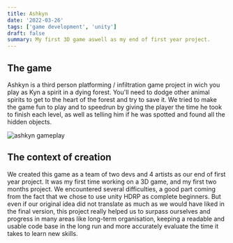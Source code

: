 ```yaml
---
title: Ashkyn
date: '2022-03-26'
tags: ['game development', 'unity']
draft: false
summary: My first 3D game aswell as my end of first year project.
---
```


## The game

Ashkyn is a third person platforming / infiltration game project in wich you play as Kyn a spirit in a dying forest. You'll need to dodge other animal spirits to get to the heart of the forest and try to save it. We tried to make the game fun to play and to speedrun by giving the player the time he took to finish each level, as well as telling him if he was spotted and found all the hidden objects.

<Image
  alt="ashkyn gameplay"
  src="/static/images/games/ashkynGamePlay.png"
  width={1280}
  height={720}
/>

## The context of creation

We created this game as a team of two devs and 4 artists as our end of first year project. It was my first time working on a 3D game, and my first two months project. We encountered several difficulties, a good part coming from the fact that we chose to use unity HDRP as complete beginners. But even if our original idea did not translate as much as we would have liked in the final version, this project really helped us to surpass ourselves and progress in many areas like long-term organisation, keeping a readable and usable code base in the long run and more accurately evaluate the time it takes to learn new skills.
